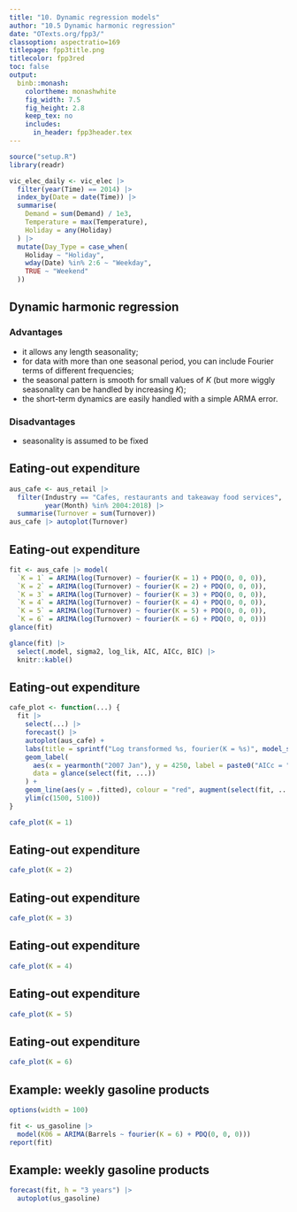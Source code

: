 ```yaml
---
title: "10. Dynamic regression models"
author: "10.5 Dynamic harmonic regression"
date: "OTexts.org/fpp3/"
classoption: aspectratio=169
titlepage: fpp3title.png
titlecolor: fpp3red
toc: false
output:
  binb::monash:
    colortheme: monashwhite
    fig_width: 7.5
    fig_height: 2.8
    keep_tex: no
    includes:
      in_header: fpp3header.tex
---
```


```r
source("setup.R")
library(readr)

vic_elec_daily <- vic_elec |>
  filter(year(Time) == 2014) |>
  index_by(Date = date(Time)) |>
  summarise(
    Demand = sum(Demand) / 1e3,
    Temperature = max(Temperature),
    Holiday = any(Holiday)
  ) |>
  mutate(Day_Type = case_when(
    Holiday ~ "Holiday",
    wday(Date) %in% 2:6 ~ "Weekday",
    TRUE ~ "Weekend"
  ))
```


## Dynamic harmonic regression
\fontsize{14}{15}\sf

\alert{Combine Fourier terms with ARIMA errors}

### Advantages
   * it allows any length seasonality;
   * for data with more than one seasonal period, you can include Fourier terms of different frequencies;
   * the seasonal pattern is smooth for small values of $K$ (but more wiggly seasonality can be handled by increasing $K$);
   * the short-term dynamics are easily handled with a simple ARMA error.

### Disadvantages
 * seasonality is assumed to be fixed

## Eating-out expenditure

```r
aus_cafe <- aus_retail |>
  filter(Industry == "Cafes, restaurants and takeaway food services",
         year(Month) %in% 2004:2018) |>
  summarise(Turnover = sum(Turnover))
aus_cafe |> autoplot(Turnover)
```

## Eating-out expenditure

\fontsize{10}{10.5}\sf

```r
fit <- aus_cafe |> model(
  `K = 1` = ARIMA(log(Turnover) ~ fourier(K = 1) + PDQ(0, 0, 0)),
  `K = 2` = ARIMA(log(Turnover) ~ fourier(K = 2) + PDQ(0, 0, 0)),
  `K = 3` = ARIMA(log(Turnover) ~ fourier(K = 3) + PDQ(0, 0, 0)),
  `K = 4` = ARIMA(log(Turnover) ~ fourier(K = 4) + PDQ(0, 0, 0)),
  `K = 5` = ARIMA(log(Turnover) ~ fourier(K = 5) + PDQ(0, 0, 0)),
  `K = 6` = ARIMA(log(Turnover) ~ fourier(K = 6) + PDQ(0, 0, 0)))
glance(fit)
```
```r
glance(fit) |>
  select(.model, sigma2, log_lik, AIC, AICc, BIC) |>
  knitr::kable()
```

## Eating-out expenditure

```r
cafe_plot <- function(...) {
  fit |>
    select(...) |>
    forecast() |>
    autoplot(aus_cafe) +
    labs(title = sprintf("Log transformed %s, fourier(K = %s)", model_sum(select(fit, ...)[[1]][[1]]), deparse(..1))) +
    geom_label(
      aes(x = yearmonth("2007 Jan"), y = 4250, label = paste0("AICc = ", format(AICc))),
      data = glance(select(fit, ...))
    ) +
    geom_line(aes(y = .fitted), colour = "red", augment(select(fit, ...))) +
    ylim(c(1500, 5100))
}
```

```r
cafe_plot(K = 1)
```

## Eating-out expenditure

```r
cafe_plot(K = 2)
```

## Eating-out expenditure

```r
cafe_plot(K = 3)
```

## Eating-out expenditure

```r
cafe_plot(K = 4)
```

## Eating-out expenditure

```r
cafe_plot(K = 5)
```

## Eating-out expenditure

```r
cafe_plot(K = 6)
```

## Example: weekly gasoline products
\fontsize{8}{8}\sf
```r
options(width = 100)
```

```r
fit <- us_gasoline |>
  model(K06 = ARIMA(Barrels ~ fourier(K = 6) + PDQ(0, 0, 0)))
report(fit)
```

## Example: weekly gasoline products

```r
forecast(fit, h = "3 years") |>
  autoplot(us_gasoline)
```


